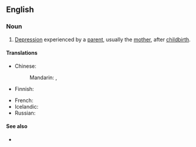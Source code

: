 ==English==
{{wp}}

===Noun===
{{en-noun|-}}

# {{lb|en|psychology}} [[depression|Depression]] experienced by a [[parent]], usually the [[mother]], after [[childbirth]].
#: {{syn|en|postnatal depression|postpartum|q2=ellipsis}}

====Translations====
{{trans-top|parent’s depression after childbirth}}
* Chinese:
*: Mandarin: {{t|cmn|產後抑鬱症}}, {{t|cmn|产后抑郁症|tr=chǎnhòu yìyùzhèng}}
* Finnish: {{t|fi|synnytyksen jälkeinen masennus}}
{{trans-mid}}
* French: {{t-needed|fr}}
* Icelandic: {{t|is|fæðingarþunglyndi|n}}
* Russian: {{t|ru|послеродова́я депре́ссия|f}}
{{trans-bottom}}

====See also====
* {{l|en|baby blues}}

{{c|en|Psychology|Pregnancy}}